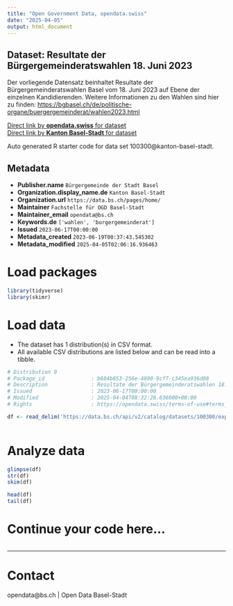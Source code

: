 ```yaml
---
title: "Open Government Data, opendata.swiss"
date: "2025-04-05"
output: html_document
---
```


## Dataset: Resultate der Bürgergemeinderatswahlen 18. Juni 2023

Der vorliegende Datensatz beinhaltet Resultate der Bürgergemeinderatswahlen Basel vom 18. Juni 2023 auf Ebene der einzelnen Kandidierenden. Weitere Informationen zu den Wahlen sind hier zu finden: [https://bgbasel.ch/de/politische-organe/buergergemeinderat/wahlen2023.html](https://bgbasel.ch/de/politische-organe/buergergemeinderat/wahlen2023.html)

[Direct link by **opendata.swiss** for dataset](https://opendata.swiss/de/dataset/resultate-der-burgergemeinderatswahlen-2023)<br>
[Direct link by **Kanton Basel-Stadt** for dataset](https://data.bs.ch/explore/dataset/100300/)

Auto generated R starter code for data set 100300@kanton-basel-stadt.

## Metadata

- **Publisher.name** `Bürgergemeinde der Stadt Basel`
- **Organization.display_name.de** `Kanton Basel-Stadt`
- **Organization.url** `https://data.bs.ch/pages/home/`
- **Maintainer** `Fachstelle für OGD Basel-Stadt`
- **Maintainer_email** `opendata@bs.ch`
- **Keywords.de** `['wahlen', 'burgergemeinderat']`
- **Issued** `2023-06-17T00:00:00`
- **Metadata_created** `2023-06-19T00:37:43.545302`
- **Metadata_modified** `2025-04-05T02:06:16.936463`


# Load packages

```r

library(tidyverse)
library(skimr)

```

# Load data

-   The dataset has 1 distribution(s) in CSV format.
-   All available CSV distributions are listed below and can be read into a tibble.

```r

# Distribution 0
# Package_id               : b684b853-256e-4890-9cf7-c345ea936d08
# Description              : Resultate der Bürgergemeinderatswahlen 18. Juni 2023 (csv)
# Issued                   : 2023-06-17T00:00:00
# Modified                 : 2025-04-04T08:32:26.636000+00:00
# Rights                   : https://opendata.swiss/terms-of-use#terms_by

df <- read_delim('https://data.bs.ch/api/v2/catalog/datasets/100300/exports/csv?use_labels=true')



```

# Analyze data

```r

glimpse(df)
str(df)
skim(df)

head(df)
tail(df)

```

# Continue your code here...

```r

```

------------------------------------------------------------------------

# Contact

opendata@bs.ch | Open Data Basel-Stadt
